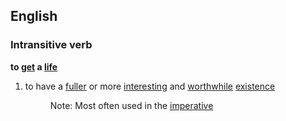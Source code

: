 ==English==
===Intransitive verb===
'''to [[get]] a [[life]]'''
# to have a [[fuller]] or more [[interesting]] and [[worthwhile]] [[existence]]
#:Note: Most often used in the [[imperative]]